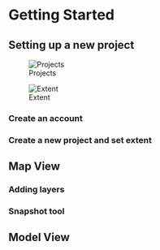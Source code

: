 # Getting Started

## Setting up a new project

![Projects](images/01-screenshots-start/01-01-Projects.png)

![Extent](images/01-screenshots-start/01-02-Extent.png)

### Create an account

### Create a new project and set extent

## Map View

### Adding layers

### Snapshot tool

## Model View



